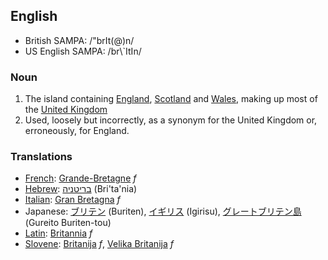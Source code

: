 ==English==
*British SAMPA: /"brIt(@)n/
*US English SAMPA: /br\`ItIn/

===Noun===
#The island containing [[England]], [[Scotland]] and [[Wales]], making up most of the [[United Kingdom]]
#Used, loosely but incorrectly, as a synonym for the United Kingdom or, erroneously, for England.

===Translations===
*[[French]]: [[Grande-Bretagne]] ''f''
*[[Hebrew]]: [[בריטניה]] (Bri'ta'nia)
*[[Italian]]: [[Gran Bretagna]] ''f''
*Japanese: [[ブリテン]] (Buriten), [[イギリス]] (Igirisu), [[グレートブリテン島]] (Gureito Buriten-tou)
*[[Latin]]: [[Britannia]] ''f''
*[[Slovene]]: [[Britanija]] ''f'', [[Velika Britanija]] ''f''